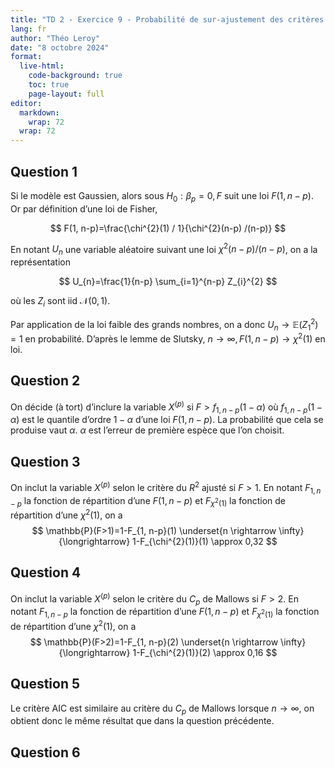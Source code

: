```yaml
---
title: "TD 2 - Exercice 9 - Probabilité de sur-ajustement des critères de sélection"
lang: fr
author: "Théo Leroy"
date: "8 octobre 2024"
format:
  live-html:
    code-background: true
    toc: true
    page-layout: full
editor: 
  markdown: 
    wrap: 72
  wrap: 72
---
```


## Question 1

Si le modèle est Gaussien, alors sous $H_{0}: \beta_{p}=0, F$ suit une loi $F(1, n-p)$. Or par définition d'une loi de Fisher,

$$
F(1, n-p)=\frac{\chi^{2}(1) / 1}{\chi^{2}(n-p) /(n-p)}
$$

En notant $U_{n}$ une variable aléatoire suivant une loi $\chi^{2}(n-p) /(n-p)$, on a la représentation

$$
U_{n}=\frac{1}{n-p} \sum_{i=1}^{n-p} Z_{i}^{2}
$$

où les $Z_{i}$ sont iid $\mathcal{N}(0,1)$.

Par application de la loi faible des grands nombres, on a donc $U_{n} \rightarrow \mathbb{E}\left(Z_{1}^{2}\right)=1$ en probabilité. D'après le lemme de Slutsky,  $n \rightarrow \infty, F(1, n-p) \rightarrow \chi^{2}(1)$ en loi.

## Question 2

On décide (à tort) d'inclure la variable $X^{(p)}$ si $F>f_{1, n-p}(1-\alpha)$ où $f_{1, n-p}(1-\alpha)$ est le quantile d'ordre $1-\alpha$ d'une loi $F(1, n-p)$. La probabilité que cela se produise vaut $\alpha$.  $\alpha$ est l'erreur de première espèce que l'on choisit.

## Question 3

On inclut la variable $X^{(p)}$ selon le critère du $R^{2}$ ajusté si $F>1$. En notant $F_{1, n-p}$ la fonction de répartition d'une $F(1, n-p)$ et $F_{\chi^{2}(1)}$ la fonction de répartition d'une $\chi^{2}(1)$, on a
$$
\mathbb{P}(F>1)=1-F_{1, n-p}(1) \underset{n \rightarrow \infty}{\longrightarrow} 1-F_{\chi^{2}(1)}(1) \approx 0,32
$$


## Question 4

On inclut la variable $X^{(p)}$ selon le critère du $C_p$ de Mallows si $F>2$. En notant $F_{1, n-p}$ la fonction de répartition d'une $F(1, n-p)$ et $F_{\chi^{2}(1)}$ la fonction de répartition d'une $\chi^{2}(1)$, on a
$$
\mathbb{P}(F>2)=1-F_{1, n-p}(2) \underset{n \rightarrow \infty}{\longrightarrow} 1-F_{\chi^{2}(1)}(2) \approx 0,16
$$

## Question 5

Le critère AIC est similaire au critère du $C_{p}$ de Mallows lorsque $n \rightarrow \infty$, on obtient donc le même résultat que dans la question précédente.


## Question 6

